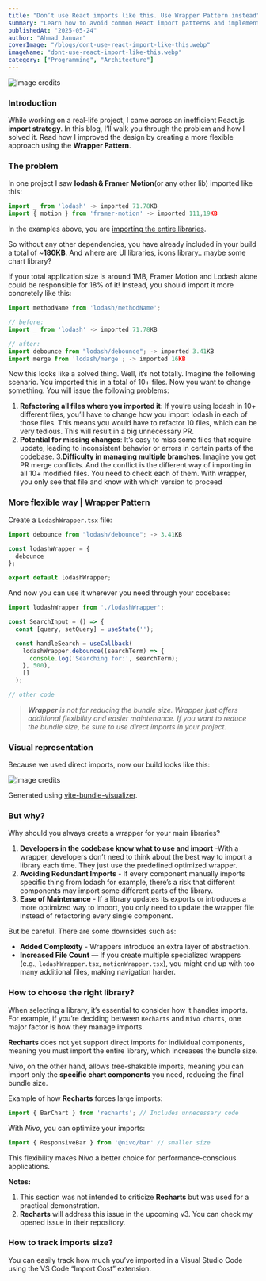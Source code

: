 ```yaml
---
title: "Don’t use React imports like this. Use Wrapper Pattern instead"
summary: "Learn how to avoid common React import patterns and implement the Wrapper Pattern for better code organization and maintainability in your React applications."
publishedAt: "2025-05-24"
author: "Ahmad Januar"
coverImage: "/blogs/dont-use-react-import-like-this.webp"
imageName: "dont-use-react-import-like-this.webp"
category: ["Programming", "Architecture"]
---
```


![image credits](/blogs/content/dont-use-react-import-1.webp)

### Introduction    

While working on a real-life project, I came across an inefficient React.js **import strategy**. In this blog, I’ll walk you through the problem and how I solved it. Read how I improved the design by creating a more flexible approach using the **Wrapper Pattern**.

### The problem

In one project I saw **lodash & Framer Motion**(or any other lib) imported like this:

```jsx
import _ from 'lodash' -> imported 71.78KB
import { motion } from 'framer-motion' -> imported 111,19KB
```

In the examples above, you are [importing the entire libraries](https://www.geeksforgeeks.org/how-to-import-lodash-libraries-in-javascript/).

So without any other dependencies, you have already included in your build a total of ~**180KB**. And where are UI libraries, icons library.. maybe some chart library?

If your total application size is around 1MB, Framer Motion and Lodash alone could be responsible for 18% of it! Instead, you should import it more concretely like this:

```jsx
import methodName from 'lodash/methodName';
```

```jsx
// before:
import _ from 'lodash' -> imported 71.78KB

// after:
import debounce from "lodash/debounce"; -> imported 3.41KB
import merge from 'lodash/merge'; -> imported 16KB
```
Now this looks like a solved thing. Well, it’s not totally. Imagine the following scenario. You imported this in a total of 10+ files. Now you want to change something. You will issue the following problems:

1. **Refactoring all files where you imported it**: If you’re using lodash in 10+ different files, you’ll have to change how you import lodash in each of those files. This means you would have to refactor 10 files, which can be very tedious. This will result in a big unnecessary PR.
2. **Potential for missing changes**: It’s easy to miss some files that require update, leading to inconsistent behavior or errors in certain parts of the codebase.
3.**Difficulty in managing multiple branches**: Imagine you get PR merge conflicts. And the conflict is the different way of importing in all 10+ modified files. You need to check each of them. With wrapper, you only see that file and know with which version to proceed

### More flexible way | Wrapper Pattern

Create a `LodashWrapper.tsx` file:

```jsx
import debounce from "lodash/debounce"; -> 3.41KB

const lodashWrapper = {
  debounce
};

export default lodashWrapper;
```

And now you can use it wherever you need through your codebase:

```jsx
import lodashWrapper from './lodashWrapper';

const SearchInput = () => {
  const [query, setQuery] = useState('');

  const handleSearch = useCallback(
    lodashWrapper.debounce((searchTerm) => {
      console.log('Searching for:', searchTerm);
    }, 500), 
    []
  );

// other code
```

> ***Wrapper** is not for reducing the bundle size. Wrapper just offers additional flexibility and easier maintenance. If you want to reduce the bundle size, be sure to use direct imports in your project.*

### Visual representation

Because we used direct imports, now our build looks like this:

![image credits](/blogs/content/dont-use-react-import-2.webp)

Generated using [vite-bundle-visualizer](https://www.npmjs.com/package/vite-bundle-visualizer).

### But why?

Why should you always create a wrapper for your main libraries?

1. **Developers in the codebase know what to use and import** -With a wrapper, developers don’t need to think about the best way to import a library each time. They just use the predefined optimized wrapper.
2. **Avoiding Redundant Imports** - If every component manually imports specific thing from lodash for example, there’s a risk that different components may import some different parts of the library.
3. **Ease of Maintenance** - If a library updates its exports or introduces a more optimized way to import, you only need to update the wrapper file instead of refactoring every single component.

But be careful. There are some downsides such as:

- **Added Complexity** - Wrappers introduce an extra layer of abstraction.
- **Increased File Count** — If you create multiple specialized wrappers (e.g., `lodashWrapper.tsx`, `motionWrapper.tsx`), you might end up with too many additional files, making navigation harder.

### How to choose the right library?

When selecting a library, it’s essential to consider how it handles imports. For example, if you’re deciding between `Recharts` and `Nivo charts`, one major factor is how they manage imports.

**Recharts** does not yet support direct imports for individual components, meaning you must import the entire library, which increases the bundle size.

*Nivo*, on the other hand, allows tree-shakable imports, meaning you can import only the **specific chart components** you need, reducing the final bundle size.

Example of how **Recharts** forces large imports:

```jsx
import { BarChart } from 'recharts'; // Includes unnecessary code
```

With *Nivo*, you can optimize your imports:

```jsx
import { ResponsiveBar } from '@nivo/bar' // smaller size
```

This flexibility makes Nivo a better choice for performance-conscious applications.

**Notes:**

1. This section was not intended to criticize **Recharts** but was used for a practical demonstration.
2. **Recharts** will address this issue in the upcoming v3. You can check my opened issue in their repository.

### How to track imports size?

You can easily track how much you’ve imported in a Visual Studio Code using the VS Code “Import Cost” extension.













